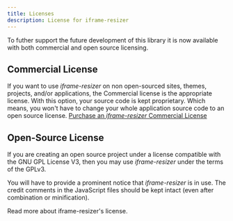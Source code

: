 ```yaml
---
title: Licenses
description: License for iframe-resizer
---
```


To futher support the future development of this library it is now available with both commercial and open source licensing.

## Commercial License

If you want to use _iframe-resizer_ on non open-sourced sites, themes, projects, and/or applications, the Commercial license is the appropriate license. With this option, your source code is kept proprietary. Which means, you won't have to change your whole application source code to an open source license. [Purchase an _iframe-resizer_ Commercial License](../pricing)

## Open-Source License

If you are creating an open source project under a license compatible with the GNU GPL License V3, then you may use _iframe-resizer_ under the terms of the GPLv3.

You will have to provide a prominent notice that _iframe-resizer_ is in use. The credit comments in the JavaScript files should be kept intact (even after combination or minification).

Read more about iframe-resizer's license.
